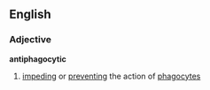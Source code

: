 ==English==
===Adjective===
'''antiphagocytic'''
# [[impeding]] or [[preventing]] the action of [[phagocyte]]s